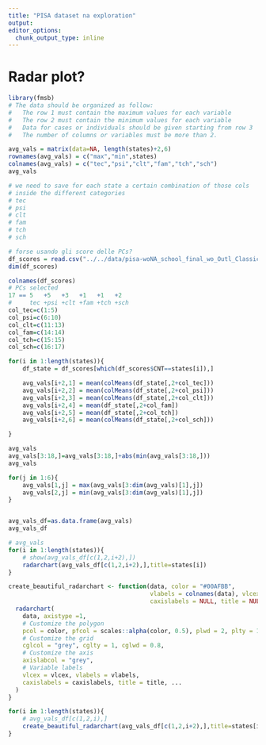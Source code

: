 ```yaml
---
title: "PISA dataset na exploration"
output: 
editor_options: 
  chunk_output_type: inline
---
```


# Radar plot?
```r
library(fmsb)
# The data should be organized as follow:
#	The row 1 must contain the maximum values for each variable
#	The row 2 must contain the minimum values for each variable
#	Data for cases or individuals should be given starting from row 3
#	The number of columns or variables must be more than 2.

avg_vals = matrix(data=NA, length(states)+2,6)
rownames(avg_vals) = c("max","min",states)
colnames(avg_vals) = c("tec","psi","clt","fam","tch","sch")
avg_vals

# we need to save for each state a certain combination of those cols
# inside the different categories
# tec
# psi
# clt
# fam
# tch
# sch

# forse usando gli score delle PCs?
df_scores = read.csv("../../data/pisa-woNA_school_final_wo_Outl_ClassicData_PCA_SCORES.csv")
dim(df_scores)

colnames(df_scores)
# PCs selected
17 == 5   +5   +3   +1   +1   +2
#     tec +psi +clt +fam +tch +sch
col_tec=c(1:5)
col_psi=c(6:10)
col_clt=c(11:13)
col_fam=c(14:14)
col_tch=c(15:15)
col_sch=c(16:17)

```


```r
for(i in 1:length(states)){
	df_state = df_scores[which(df_scores$CNT==states[i]),]

	avg_vals[i+2,1] = mean(colMeans(df_state[,2+col_tec]))
	avg_vals[i+2,2] = mean(colMeans(df_state[,2+col_psi]))
	avg_vals[i+2,3] = mean(colMeans(df_state[,2+col_clt]))
	avg_vals[i+2,4] = mean(df_state[,2+col_fam])
	avg_vals[i+2,5] = mean(df_state[,2+col_tch])
	avg_vals[i+2,6] = mean(colMeans(df_state[,2+col_sch]))

}

avg_vals
avg_vals[3:18,]=avg_vals[3:18,]+abs(min(avg_vals[3:18,]))
avg_vals

for(j in 1:6){
	avg_vals[1,j] = max(avg_vals[3:dim(avg_vals)[1],j])
	avg_vals[2,j] = min(avg_vals[3:dim(avg_vals)[1],j])
}


avg_vals_df=as.data.frame(avg_vals)
avg_vals_df
```


```r
# avg_vals
for(i in 1:length(states)){
	# show(avg_vals_df[c(1,2,i+2),])
	radarchart(avg_vals_df[c(1,2,i+2),],title=states[i])
}
```


```r
create_beautiful_radarchart <- function(data, color = "#00AFBB", 
                                        vlabels = colnames(data), vlcex = 0.7,
                                        caxislabels = NULL, title = NULL, ...){
  radarchart(
    data, axistype =1,
    # Customize the polygon
    pcol = color, pfcol = scales::alpha(color, 0.5), plwd = 2, plty = 1,
    # Customize the grid
    cglcol = "grey", cglty = 1, cglwd = 0.8,
    # Customize the axis
    axislabcol = "grey", 
    # Variable labels
    vlcex = vlcex, vlabels = vlabels,
    caxislabels = caxislabels, title = title, ...
  )
}

for(i in 1:length(states)){
	# avg_vals_df[c(1,2,i),]
	create_beautiful_radarchart(avg_vals_df[c(1,2,i+2),],title=states[i])
}
```